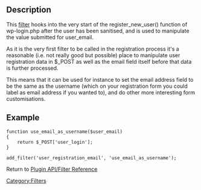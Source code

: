==Description==
This [[Plugin API/Filter Reference|filter]] hooks into the very start of the register_new_user() function of wp-login.php after the user has been sanitised, and is used to manipulate the value submitted for user_email.

As it is the very first filter to be called in the registration process it's a reasonable (i.e. not really good but possible) place to manipulate user registration data in $_POST as well as the email field itself before that data is further processed.

This means that it can be used for instance to set the email address field to be the same as the username (which on your registration form you could label as email address if you wanted to), and do other more interesting form customisations. 


==Example==
<pre>
function use_email_as_username($user_email)
{
	return $_POST['user_login'];
}

add_filter('user_registration_email', 'use_email_as_username');
</pre>
Return to [[Plugin API/Filter Reference]]

[[Category:Filters]]